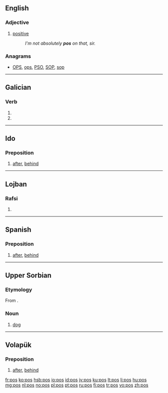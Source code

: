 {{also|POS|Pos|pòs}}
==English==

===Adjective===
{{en-adj}}

# {{context|UK|slang|lang=en}} [[positive]]
#: ''I'm not absolutely '''pos''' on that, sir.''

===Anagrams===
* [[OPS#English|OPS]], [[ops#English|ops]], [[PSO#English|PSO]], [[SOP#English|SOP]], [[sop#English|sop]]

----

==Galician==

===Verb===
{{gl-verb-form}}

# {{conjugation of|poñer||lang=gl|2|s|pres|ind}}
# {{conjugation of|pór||lang=gl|2|s|pres|ind}}

----

==Ido==

===Preposition===
{{head|io|preposition}}

# [[after]], [[behind]]

----

==Lojban==

===Rafsi===
{{jbo-rafsi}}

# {{jbo-rafsi of|ponse}}

----

==Spanish==

===Preposition===
{{head|es|preposition}}

# {{context|archaic|lang=es}} [[after|after]], [[behind]]

----

==Upper Sorbian==

===Etymology===
From {{etyl|sla-pro|hsb}} {{term/t|sla-pro|*pьsъ}}.

===Noun===
{{head|hsb|noun|g=m}}

# [[dog]]

----

==Volapük==

===Preposition===
{{head|vo|preposition}}

# [[after]], [[behind]]

[[fr:pos]]
[[ko:pos]]
[[hsb:pos]]
[[io:pos]]
[[id:pos]]
[[jv:pos]]
[[ku:pos]]
[[lt:pos]]
[[li:pos]]
[[hu:pos]]
[[mg:pos]]
[[nl:pos]]
[[no:pos]]
[[pl:pos]]
[[pt:pos]]
[[ru:pos]]
[[fi:pos]]
[[tr:pos]]
[[vo:pos]]
[[zh:pos]]